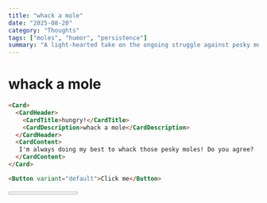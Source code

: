 ```yaml
---
title: "whack a mole"
date: "2025-08-20"
category: "Thoughts"
tags: ["moles", "humor", "persistence"]
summary: "A light-hearted take on the ongoing struggle against pesky moles, reflecting on persistence and humor."
---
```


# whack a mole

```markdown
<Card>
  <CardHeader>
    <CardTitle>hungry!</CardTitle>
    <CardDescription>whack a mole</CardDescription>
  </CardHeader>
  <CardContent>
   I'm always doing my best to whack those pesky moles! Do you agree?
  </CardContent>
</Card>

<Button variant="default">Click me</Button>


```


<Progress value={20} max={100} showValue={true} variant="default" />

